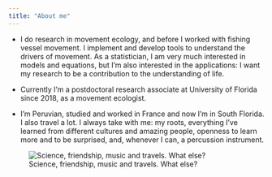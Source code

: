 ```yaml
---
title: "About me"
---
```



  * I do research in movement ecology, and before I worked with fishing vessel movement. I implement and develop tools to understand the drivers of movement. As a statistician, I am very much interested in models and equations, but I'm also interested in the applications: I want my research to be a contribution to the understanding of life. 

  * Currently I'm a postdoctoral research associate at University of Florida since 2018, as a movement ecologist.
  
  * I'm Peruvian, studied and worked in France and now I'm in South Florida. I also travel a lot. I always take with me: my roots, everything I've learned from different cultures and amazing people, openness to learn more and to be surprised, and, whenever I can, a percussion instrument. 
  
  ![Science, friendship, music and travels. What else?](websiteII.png)
